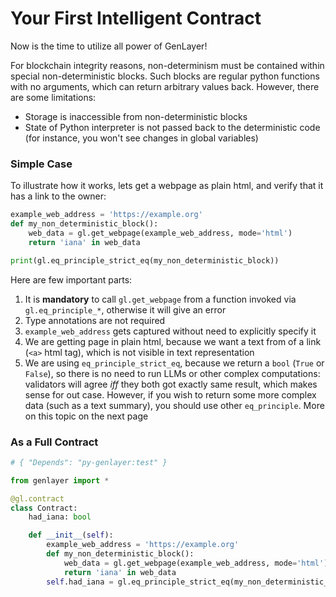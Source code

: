 # Your First **Intelligent** Contract

Now is the time to utilize all power of GenLayer!

For blockchain integrity reasons, non-determinism must be contained within special non-deterministic blocks. Such blocks are regular python functions with no arguments, which can return arbitrary values back. However, there are some limitations:
- Storage is inaccessible from non-deterministic blocks
- State of Python interpreter is not passed back to the deterministic code (for instance, you won't see changes in global variables)

### Simple Case
To illustrate how it works, lets get a webpage as plain html, and verify that it has a link to the owner:

```py
example_web_address = 'https://example.org'
def my_non_deterministic_block():
    web_data = gl.get_webpage(example_web_address, mode='html')
    return 'iana' in web_data

print(gl.eq_principle_strict_eq(my_non_deterministic_block))
```

Here are few important parts:
1. It is **mandatory** to call `gl.get_webpage` from a function invoked via `gl.eq_principle_*`, otherwise it will give an error
2. Type annotations are not required
3. `example_web_address` gets captured without need to explicitly specify it
4. We are getting page in plain html, because we want a text from of a link (`<a>` html tag), which is not visible in text representation
5. We are using `eq_principle_strict_eq`, because we return a `bool` (`True` or `False`), so there is no need to run LLMs or other complex computations: validators will agree _iff_ they both got exactly same result, which makes sense for out case. However, if you wish to return some more complex data (such as a text summary), you should use other `eq_principle`. More on this topic on the next page

### As a Full Contract
```py
# { "Depends": "py-genlayer:test" }

from genlayer import *

@gl.contract
class Contract:
    had_iana: bool

    def __init__(self):
        example_web_address = 'https://example.org'
        def my_non_deterministic_block():
            web_data = gl.get_webpage(example_web_address, mode='html')
            return 'iana' in web_data
        self.had_iana = gl.eq_principle_strict_eq(my_non_deterministic_block)
```
